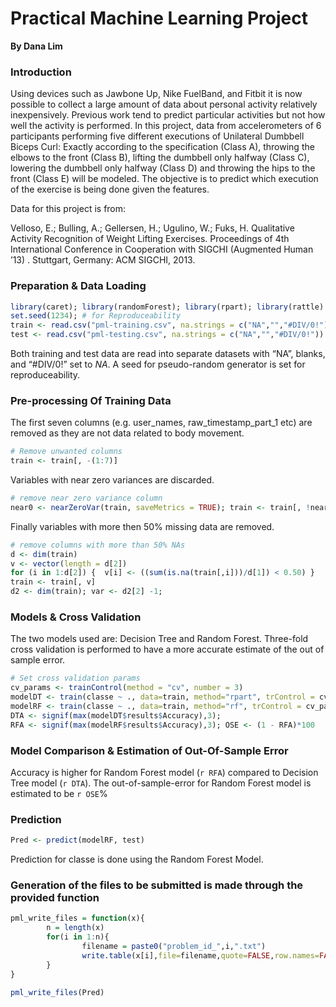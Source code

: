 Practical Machine Learning Project
========================================================
**By Dana Lim**


### Introduction

Using devices such as Jawbone Up, Nike FuelBand, and Fitbit it is now possible to collect a large amount of data about personal activity relatively inexpensively. Previous work tend to predict particular activities but not how well the activity is performed. In this project, data from accelerometers of 6 participants performing five different executions of Unilateral Dumbbell Biceps Curl: Exactly according to the specification (Class A), throwing the elbows to the front (Class B), lifting the dumbbell only halfway (Class C), lowering the dumbbell only halfway (Class D) and throwing the hips to the front (Class E) will be modeled. The objective is to predict which execution of the exercise is being done given the features.  

Data for this project is from:  

Velloso, E.; Bulling, A.; Gellersen, H.; Ugulino, W.; Fuks, H. Qualitative Activity Recognition of Weight Lifting Exercises. Proceedings of 4th International Conference in Cooperation with SIGCHI (Augmented Human '13) . Stuttgart, Germany: ACM SIGCHI, 2013.

### Preparation & Data Loading

```r
library(caret); library(randomForest); library(rpart); library(rattle) 
set.seed(1234); # for Reproduceability
train <- read.csv("pml-training.csv", na.strings = c("NA","","#DIV/0!"))
test <- read.csv("pml-testing.csv", na.strings = c("NA","","#DIV/0!"))
```

Both training and test data are read into separate datasets with "NA", blanks, and "#DIV/0!"  set to *NA*. A seed for pseudo-random generator is set for reproduceability. 

### Pre-processing Of Training Data

The first seven columns (e.g. user_names, raw_timestamp_part_1 etc) are removed as they are not data related to body movement.

``` r
# Remove unwanted columns
train <- train[, -(1:7)]
```

Variables with near zero variances are discarded.

``` r
# remove near zero variance column
near0 <- nearZeroVar(train, saveMetrics = TRUE); train <- train[, !near0$nzv] 
```

Finally variables with more then 50% missing data are removed. 

``` r
# remove columns with more than 50% NAs
d <- dim(train)
v <- vector(length = d[2])
for (i in 1:d[2]) {  v[i] <- ((sum(is.na(train[,i]))/d[1]) < 0.50) }
train <- train[, v]
d2 <- dim(train); var <- d2[2] -1;
```

### Models & Cross Validation

The two models used are: Decision Tree and Random Forest. Three-fold cross validation is performed to have a more accurate estimate of the out of sample error.

``` r
# Set cross validation params
cv_params <- trainControl(method = "cv", number = 3)
modelDT <- train(classe ~ ., data=train, method="rpart", trControl = cv_params)
modelRF <- train(classe ~ ., data=train, method="rf", trControl = cv_params)
DTA <- signif(max(modelDT$results$Accuracy),3); 
RFA <- signif(max(modelRF$results$Accuracy),3); OSE <- (1 - RFA)*100
```

### Model Comparison & Estimation of Out-Of-Sample Error

Accuracy is higher for Random Forest model (`r RFA`) compared to Decision Tree model (`r DTA`). The out-of-sample-error for Random Forest model is estimated to be `r OSE`%

### Prediction

``` r
Pred <- predict(modelRF, test)
```

Prediction for classe is done using the Random Forest Model.

### Generation of the files to be submitted is made through the provided function

``` r
pml_write_files = function(x){
        n = length(x)
        for(i in 1:n){
                filename = paste0("problem_id_",i,".txt")
                write.table(x[i],file=filename,quote=FALSE,row.names=FALSE,col.names=FALSE)
        }
}

pml_write_files(Pred)
```
